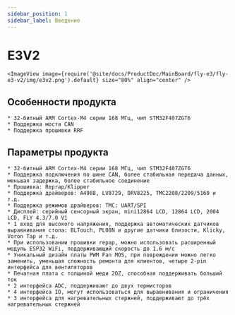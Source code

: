 ```yaml
---
sidebar_position: 1
sidebar_label: Введение
---
```




# E3V2

    <ImageView image={require('@site/docs/ProductDoc/MainBoard/fly-e3/fly-e3-v2/img/e3v2.png').default} size="80%" align="center" />

## Особенности продукта

    * 32-битный ARM Cortex-M4 серии 168 МГц, чип STM32F407ZGT6
    * Поддержка моста CAN
    * Поддержка прошивки RRF

## Параметры продукта

    * 32-битный ARM Cortex-M4 серии 168 МГц, чип STM32F407ZGT6
    * Поддержка подключения по шине CAN, более стабильная передача данных, меньшая задержка, более стабильное соединение
    * Прошивка: Reprap/Klipper
    * Поддержка драйверов: A4988, LV8729, DRV8225, TMC2208/2209/5160 и т.д.
    * Поддержка режимов драйверов: TMC: UART/SPI
    * Дисплей: серийный сенсорный экран, mini12864 LCD, 12864 LCD, 2004 LCD, FLY 4.3/7.0 V1
    * 1 вход для высокого напряжения, поддержка автоматических датчиков выравнивания стола: BLTouch, PL08N и другие датчики близости, Klicky, Voron Tap и т.д.
    * При использовании прошивки repap, можно использовать расширенный модуль ESP32 WiFi, поддерживающий скорость до 1.6 м/с
    * Уникальный дизайн платы PWM Fan MOS, при повреждении можно легко заменить, уменьшая сложность ремонта для клиентов, четыре 2-pin интерфейса для вентиляторов
    * Печатная плата с толщиной меди 2OZ, способная поддерживать больший ток
    * 2 интерфейса ADC, поддерживают до двух термисторов
    * 4 интерфейса IO, могут использоваться для выравнивания и ограничения
    * 3 интерфейса для нагревательных стержней, поддерживают до трёх нагревательных стержней

